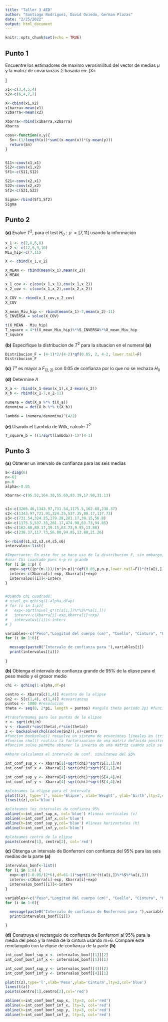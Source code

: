 ---
title: "Taller 3 AED"
author: "Santiago Rodriguez, David Oviedo, German Plazas"
date: "2/25/2022"
output: html_document
---

```{r setup, include=FALSE}
knitr::opts_chunk$set(echo = TRUE)
```

## Punto 1

Encuentre los estimadores de maximo verosimilitud del vector de medias $\mu$ y la matriz de covarianzas $\Sigma$ basada en:
\[X=
\begin{bmatrix}
3 & 6\\
4 & 4\\
5 & 7\\
4 & 7\\
\end{bmatrix}
\]
```{r}
x1<-c(3,4,5,4)
x2<-c(6,4,7,7)

X<-cbind(x1,x2)
x1barra<-mean(x1)
x2barra<-mean(x2)

Xbarra<-rbind(x1barra,x2barra)
Xbarra

coov<-function(x,y){
  Sn<-(1/length(x))*sum((x-mean(x))*(y-mean(y)))
  return(Sn)
}


S11<-coov(x1,x1)
S12<-coov(x1,x2)
Sf1<-c(S11,S12)

S21<-coov(x2,x1)
S22<-coov(x2,x2)
Sf2<-c(S21,S22)

Sigma<-rbind(Sf1,Sf2)
Sigma
```

## Punto 2
**(a)** Evalue $T^2$, para el test $H_0: \mu^´=[7,11]$ usando la información
```{r}

x_1 <- c(2,8,6,8)
x_2 <- c(12,9,9,10)
Miu_hip<-c(7,11)

X <- cbind(x_1,x_2)

X_MEAN <- rbind(mean(x_1),mean(x_2))
X_MEAN

x_1_cov <- c(cov(x_1,x_1),cov(x_1,x_2))
x_2_cov <- c(cov(x_1,x_2),cov(x_2,x_2))

X_COV <- rbind(x_1_cov,x_2_cov)
X_COV

X_mean_Miu_hip <- rbind(mean(x_1)-7,mean(x_2)-11)
S_INVERSA = solve(X_COV)

t(X_MEAN - Miu_hip)
T_square = 4*t(X_mean_Miu_hip)%*%S_INVERSA%*%X_mean_Miu_hip
T_square
```

**(b)** Especifique la distribucion de $T^2$ para la situacion en el numeral **(a)**
```{r}
Distribucion_F = (4-1)*2/(4-2)*qf(0.05, 2, 4-2, lower.tail=F)
Distribucion_F
```


**(c)**  $T²$ es mayor a $F_{(2,2)}$ con 0.05 de confianza por lo que no se rechaza $H_0$ 

**(d)** Determine $\Lambda$
```{r}
X_a <- rbind(x_1-mean(x_1),x_2-mean(x_2))
X_b <- rbind(x_1-7,x_2-11)

numera = det(X_a %*% t(X_a))
denomina = det(X_b %*% t(X_b))

lambda = (numera/denomina)^(4/2)
```

**(e)** Usando el Lambda de Wilk, calcule $T^2$
```{r}
T_square_b = ((1/sqrt(lambda))-1)*(4-1)
```

## Punto 3

**(a)** Obtener un intervalo de confianza para las seis medias

```{r}

a<-diag(6)
n<-61
p<-6
alpha<-0.05

Xbarra<-c(95.52,164.38,55.69,93.39,17.98,31.13)


s1<-c(3266.46,1343.97,731.54,1175.5,162.68,238.37)
s2<-c(1343.97,721.91,324.25,537.35,80.17,117.73)
s3<-c(731.54,324.25,179.28,281.17,39.15,56.8)
s4<-c(1175.5,537.35,281.17,474.98,63.73,94.85)
s5<-c(162.68,80.17,39.15,63.73,9.95,13.88)
s6<-c(238.37,117.73,56.80,94.85,13.88,21.26)

S<-rbind(s1,s2,s3,s4,s5,s6)
intervalos<-list()

#Importante: En este for se hace uso de la distribucion F, sin embargo, se podría
#usar Chi cuadrado pues n-p es grande
for (i in 1:p) {
  exp<-sqrt((p*(n-1))/(n*(n-p))*(qf(0.05,p,n-p,lower.tail=F))*(t(a[i,])%*%S%*%a[i,]))
  interv<-c(Xbarra[i]-exp, Xbarra[i]+exp)
  intervalos[[i]]<-interv
}


#Usando chi cuadrado:
# nivel_q<-qchisq(1-alpha,df=p)
# for (i in 1:p){
#   exp<-sqrt(nivel_q*(t(a[i,])%*%S%*%a[i,]))
#   interv<-c(Xbarra[i]-exp,Xbarra[i]+exp)
#   intervalos[[i]]<-interv
# }

variables<-c("Peso","Longitud del cuerpo (cm)", "Cuello", "Cintura", "Longitud de la cabeza", "Ancho de la cabeza")
for (i in 1:6){

  message(paste0("Intervalo de confianza para "),variables[i])
  print(intervalos[[i]])
  
}
```
**(b)** Obtenga el intervalo de confianza grande de 95% de la elipse para el peso medio y el grosor medio

```{r}
chi <- qchisq(1-alpha,df=p) 

centro <- Xbarra[c(1,4)] #centro de la elipse
Sn2 <- S[c(1,4), c(1,4)] #covarianzas
puntos <- 1000 #resolucion
theta <- seq(0, 2*pi, length = puntos) #angulo theta periodo 2pi #funcion seq() genera una secuencia

#transformamos para los puntos de la elipse
r <- sqrt(chi/n)
v <- rbind(r*cos(theta),r*sin(theta))
z <- backsolve(chol(solve(Sn2)),v)+centro 
#funcion backsolve() resuelve un sistema de ecuaciones lineales en (triangular superior o inferior)
#funcion chol() realiza la factorizacion de una matriz definida positiva real 
#funcion solve permite obtener la inversa de una matriz cuando solo se le da un argumento

#Ahora calculamos el intervalo de conf. simultaneo del 95%

int_conf_sup_x <- Xbarra[1]+sqrt(chi)*sqrt(S[1,1]/n)
int_conf_inf_x <- Xbarra[1]-sqrt(chi)*sqrt(S[1,1]/n)

int_conf_sup_y <- Xbarra[4]+sqrt(chi)*sqrt(S[4,4]/n)
int_conf_inf_y <- Xbarra[4]-sqrt(chi)*sqrt(S[4,4]/n) 

#ploteamos la elipse para el intervalo
plot(t(z), type='l', main='Elipse', xlab='Weight', ylab='Girth',lty=2,col='blue')
lines(t(z),col='blue')

#ploteamos los intervalos de confianza 95%
abline(v=int_conf_sup_x, col='blue') #lineas verticales (v)
abline(v=int_conf_inf_x,col='blue')
abline(h=int_conf_sup_y,col='blue') #lineas horizontales (h)
abline(h=int_conf_inf_y,col='blue')  

#ploteamos centro de la elipse
points(centro[1], centro[2], col='red') 

```

**(c)** Obtenga un intervalo de Bonferroni con confianza del 95% para las seis medias de la parte **(a)**

```{r}
intervalos_bonf<-list()
for (i in 1:6) {
  exp<-qt(1-0.05/(2*6),df=61-1)*sqrt(1/n*(t(a[i,])%*%S%*%a[i,]))
  interv<-c(Xbarra[i]-exp, Xbarra[i]+exp)
  intervalos_bonf[[i]]<-interv
}

variables<-c("Peso","Longitud del cuerpo (cm)", "Cuello", "Cintura", "Longitud de la cabeza", "Ancho de la cabeza")
for (i in 1:6){

  message(paste0("Intervalo de confianza de Bonferroni para "),variables[i])
  print(intervalos_bonf[[i]])

}
```
**(d)** Construya el rectangulo de confianza de Bonferroni al 95% para la media del peso y la media de la cintura usando m=6. Compare este renctangulo con la elipse de confianza de la parte **(b)**

```{r}

int_conf_bonf_sup_x <- intervalos_bonf[[1]][2]
int_conf_bonf_inf_x <- intervalos_bonf[[1]][1]

int_conf_bonf_sup_y <- intervalos_bonf[[4]][2]
int_conf_bonf_inf_y <- intervalos_bonf[[4]][1] 

plot(t(z),type='l',xlab='Peso',ylab='Cintura',lty=2,col='blue')
lines(t(z))
points(centro[1],centro[2],col='red')

abline(v=int_conf_bonf_sup_x, lty=3, col='red')
abline(v=int_conf_bonf_inf_x, lty=3, col='red')
abline(h=int_conf_bonf_sup_y, lty=3, col='red')
abline(h=int_conf_bonf_inf_y, lty=3, col='red')
```

